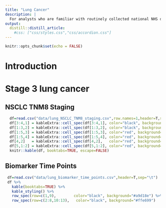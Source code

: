```yaml
---
title: "Lung Cancer"
description: |
  For analysts who are familiar with routinely collected national NHS data and provides a data dictionary, data quality and summary of methods for defining cohorts, characteristics and outcomes of lung cancer patients.
output: 
  distill::distill_article:
    #css: ["css/styles.css","css/accordion.css"]
---
```


```r
knitr::opts_chunk$set(echo = FALSE)
```

# Introduction
:::{ .boxy .boxy-myinfo }

:::

# Stage 3 lung cancer

## NSCLC TNM8 Staging

```r
  df=read.csv("data/lung_NSCLC_TNM8_staging.csv",row.names=1,header=T,sep="\t")
  df[3:4,1] = kableExtra::cell_spec(df[3:4,1], color="black", background="#a9d18e")
  df[1:3,2] = kableExtra::cell_spec(df[1:3,2], color="black", background="#a9d18e")
  df[1:5,3] = kableExtra::cell_spec(df[1:5,3], color="red", background="#ffff00")
  df[1:5,4] = kableExtra::cell_spec(df[1:5,4], color="red", background="#ffff00")
  df[4,2]   = kableExtra::cell_spec(df[4,2],   color="red", background="#ffff00")
  df[5,1:2] = kableExtra::cell_spec(df[5,1:2], color="red", background="#ffff00")
  knitr::kable(df, booktabs=TRUE, escape=FALSE)
```

## Biomarker Time Points

```r
 df=read.csv("data/lung_biomarker_time_points.csv",header=T,sep="\t")
 df %>%
   kable(booktabs=TRUE) %>%
   kable_styling() %>%
   row_spec(row=c(1,9),        color="black", background="#a9d18e") %>%
   row_spec(row=c(2:8,10:13),   color="black", background="#ffe699")
 ```